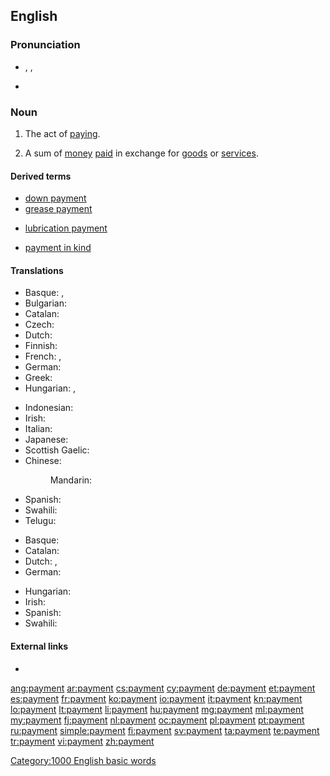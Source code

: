 ==English==

===Pronunciation===
* {{enPR|pāmĕnt}}, {{IPA|/ˈpeɪ̯mənt/}}, {{X-SAMPA|/"peI_^m@nt/}}
* {{audio|en-us-payment.ogg|Audio (US)}}

===Noun===
{{en-noun|s|-}}

# {{uncountable}} The act of [[pay]]ing.
# {{countable}} A sum of [[money]] [[pay|paid]] in exchange for [[goods]] or [[service]]s.

====Derived terms====
{{rel-top3|Terms derived from "payment"}}
* [[down payment]]
* [[grease payment]]
{{rel-mid3}}
* [[lubrication payment]]
{{rel-mid3}}
* [[payment in kind]]
{{rel-bottom}}

====Translations====
{{trans-top|the act of paying}}
* Basque: {{t|eu|ordainketa}}, {{t|eu|ordaintze}}
* Bulgarian: {{t|bg|плащане|n|tr=pláštane|sc=Cyrl}}
* Catalan: {{t|ca|pagament|m}}
* Czech: {{t-|cs|platba|f}}
* Dutch: {{t+|nl|betaling|f}}
* Finnish: {{t+|fi|maksu}}
* French: {{t+|fr|paiement|m}}, {{t+|fr|payement|m}}
* German: {{t+|de|Bezahlung|f}}
* Greek: {{t|el|πληρωμή|tr=pliromí|f}}
* Hungarian: {{t|hu|fizetés}}, {{t|hu|kifizetés}}
{{trans-mid}}
* Indonesian: {{t+|id|bayar|alt=pembayaran|xs=Indonesian}}
* Irish: {{t|ga|íocaíocht|f}}
* Italian: {{t+|it|pagamento|m}}
* Japanese: {{t|ja|支払い|tr=しはらい, shiharai}}
* Scottish Gaelic: {{t|gd|dìoladh|m}}
* Chinese:
*: Mandarin: {{t|zh|付款}}
* Spanish: {{t-|es|pago}}
* Swahili: {{t+|sw|malipo|xs=Swahili}}
* Telugu: {{t|te|చెల్లింపు|tr=chelliMpu}}
{{trans-bottom}}

{{trans-top|a sum of money paid in exchange for goods or services}}
* Basque: {{t|eu|ordain}}
* Catalan: {{t|ca|pagament|m}}
* Dutch: {{t+|nl|uitbetaling|f}}, {{t|nl|betaling|f}}
* German: {{t+|de|Zahlung|f}}
{{trans-mid}}
* Hungarian: {{t|hu|fizetség}}
* Irish: {{t|ga|íocaíocht|f}}
* Spanish: {{t-|es|pago|m}}
* Swahili: {{t+|sw|malipo|xs=Swahili}}
{{trans-bottom}}

====External links====
* {{pedialite}}

[[Category:1000 English basic words]]

[[ang:payment]]
[[ar:payment]]
[[cs:payment]]
[[cy:payment]]
[[de:payment]]
[[et:payment]]
[[es:payment]]
[[fr:payment]]
[[ko:payment]]
[[io:payment]]
[[it:payment]]
[[kn:payment]]
[[lo:payment]]
[[lt:payment]]
[[li:payment]]
[[hu:payment]]
[[mg:payment]]
[[ml:payment]]
[[my:payment]]
[[fj:payment]]
[[nl:payment]]
[[oc:payment]]
[[pl:payment]]
[[pt:payment]]
[[ru:payment]]
[[simple:payment]]
[[fi:payment]]
[[sv:payment]]
[[ta:payment]]
[[te:payment]]
[[tr:payment]]
[[vi:payment]]
[[zh:payment]]
